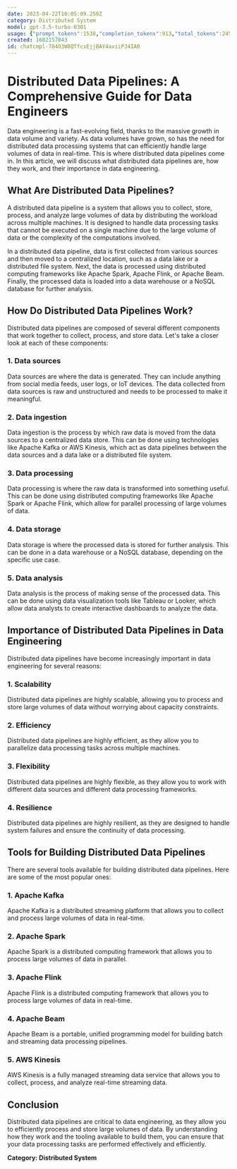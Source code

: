 ```yaml
---
date: 2023-04-22T10:05:09.250Z
category: Distributed System
model: gpt-3.5-turbo-0301
usage: {"prompt_tokens":1538,"completion_tokens":913,"total_tokens":2451}
created: 1682157843
id: chatcmpl-784O3W8QTfcsEjjBAY4aviiPJ4IA0
---
```


# Distributed Data Pipelines: A Comprehensive Guide for Data Engineers

Data engineering is a fast-evolving field, thanks to the massive growth in data volume and variety. As data volumes have grown, so has the need for distributed data processing systems that can efficiently handle large volumes of data in real-time. This is where distributed data pipelines come in. In this article, we will discuss what distributed data pipelines are, how they work, and their importance in data engineering.

## What Are Distributed Data Pipelines?

A distributed data pipeline is a system that allows you to collect, store, process, and analyze large volumes of data by distributing the workload across multiple machines. It is designed to handle data processing tasks that cannot be executed on a single machine due to the large volume of data or the complexity of the computations involved.

In a distributed data pipeline, data is first collected from various sources and then moved to a centralized location, such as a data lake or a distributed file system. Next, the data is processed using distributed computing frameworks like Apache Spark, Apache Flink, or Apache Beam. Finally, the processed data is loaded into a data warehouse or a NoSQL database for further analysis.

## How Do Distributed Data Pipelines Work?

Distributed data pipelines are composed of several different components that work together to collect, process, and store data. Let's take a closer look at each of these components:

### 1. Data sources

Data sources are where the data is generated. They can include anything from social media feeds, user logs, or IoT devices. The data collected from data sources is raw and unstructured and needs to be processed to make it meaningful.

### 2. Data ingestion

Data ingestion is the process by which raw data is moved from the data sources to a centralized data store. This can be done using technologies like Apache Kafka or AWS Kinesis, which act as data pipelines between the data sources and a data lake or a distributed file system.

### 3. Data processing

Data processing is where the raw data is transformed into something useful. This can be done using distributed computing frameworks like Apache Spark or Apache Flink, which allow for parallel processing of large volumes of data.

### 4. Data storage

Data storage is where the processed data is stored for further analysis. This can be done in a data warehouse or a NoSQL database, depending on the specific use case.

### 5. Data analysis

Data analysis is the process of making sense of the processed data. This can be done using data visualization tools like Tableau or Looker, which allow data analysts to create interactive dashboards to analyze the data.

## Importance of Distributed Data Pipelines in Data Engineering

Distributed data pipelines have become increasingly important in data engineering for several reasons:

### 1. Scalability

Distributed data pipelines are highly scalable, allowing you to process and store large volumes of data without worrying about capacity constraints.

### 2. Efficiency

Distributed data pipelines are highly efficient, as they allow you to parallelize data processing tasks across multiple machines.

### 3. Flexibility

Distributed data pipelines are highly flexible, as they allow you to work with different data sources and different data processing frameworks.

### 4. Resilience

Distributed data pipelines are highly resilient, as they are designed to handle system failures and ensure the continuity of data processing.

## Tools for Building Distributed Data Pipelines

There are several tools available for building distributed data pipelines. Here are some of the most popular ones:

### 1. Apache Kafka

Apache Kafka is a distributed streaming platform that allows you to collect and process large volumes of data in real-time.

### 2. Apache Spark

Apache Spark is a distributed computing framework that allows you to process large volumes of data in parallel.

### 3. Apache Flink

Apache Flink is a distributed computing framework that allows you to process large volumes of data in real-time.

### 4. Apache Beam

Apache Beam is a portable, unified programming model for building batch and streaming data processing pipelines.

### 5. AWS Kinesis

AWS Kinesis is a fully managed streaming data service that allows you to collect, process, and analyze real-time streaming data.

## Conclusion

Distributed data pipelines are critical to data engineering, as they allow you to efficiently process and store large volumes of data. By understanding how they work and the tooling available to build them, you can ensure that your data processing tasks are performed effectively and efficiently.

**Category: Distributed System**